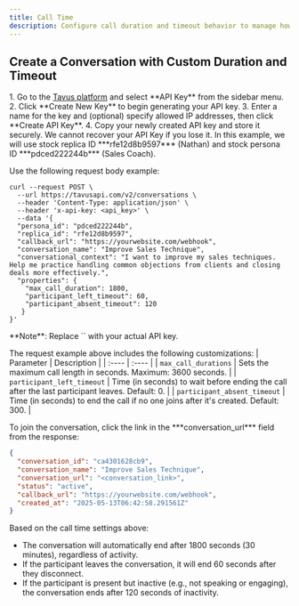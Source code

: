 ```yaml
---
title: Call Time
description: Configure call duration and timeout behavior to manage how and when a conversation ends.
---
```


## Create a Conversation with Custom Duration and Timeout
<Steps>
<Step title="Step 1: Get an API Key" titleSize="h3">
1. Go to the <a href="https://platform.tavus.io/" target="_blank">Tavus platform</a> and select **API Key** from the sidebar menu.
2. Click **Create New Key** to begin generating your API key.
3. Enter a name for the key and (optional) specify allowed IP addresses, then click **Create API Key**.
4. Copy your newly created API key and store it securely.
<Warning>
We cannot recover your API Key if you lose it.
</Warning>
</Step>
<Step title="Step 2: Make your First Conversation" titleSize="h3">
<Note>
In this example, we will use stock replica ID ***rfe12d8b9597*** (Nathan) and stock persona ID ***pdced222244b*** (Sales Coach).
</Note>

Use the following request body example:
```shell cURL
curl --request POST \
  --url https://tavusapi.com/v2/conversations \
  --header 'Content-Type: application/json' \
  --header 'x-api-key: <api_key>' \
  --data '{
  "persona_id": "pdced222244b",
  "replica_id": "rfe12d8b9597",
  "callback_url": "https://yourwebsite.com/webhook",
  "conversation_name": "Improve Sales Technique",
  "conversational_context": "I want to improve my sales techniques. Help me practice handling common objections from clients and closing deals more effectively.",
  "properties": {
    "max_call_duration": 1800,
    "participant_left_timeout": 60,
    "participant_absent_timeout": 120
   }
}'

```
<Note>
**Note**: Replace `<api_key>` with your actual API key. 
</Note>

The request example above includes the following customizations:
| Parameter | Description |
| :---- | :---- |
| `max_call_durations` | Sets the maximum call length in seconds. Maximum: 3600 seconds. |
| `participant_left_timeout` | Time (in seconds) to wait before ending the call after the last participant leaves. Default: 0\. |
| `participant_absent_timeout` | Time (in seconds) to end the call if no one joins after it's created. Default: 300\. |

</Step>
<Step title="Step 3: Join the Conversation" titleSize="h3">
To join the conversation, click the link in the ***conversation_url*** field from the response:

```json
{
  "conversation_id": "ca4301628cb9",
  "conversation_name": "Improve Sales Technique",
  "conversation_url": "<conversation_link>",
  "status": "active",
  "callback_url": "https://yourwebsite.com/webhook",
  "created_at": "2025-05-13T06:42:58.291561Z"
}
```
Based on the call time settings above:
- The conversation will automatically end after 1800 seconds (30 minutes), regardless of activity.
- If the participant leaves the conversation, it will end 60 seconds after they disconnect.
- If the participant is present but inactive (e.g., not speaking or engaging), the conversation ends after 120 seconds of inactivity.
</Step>
</Steps>



